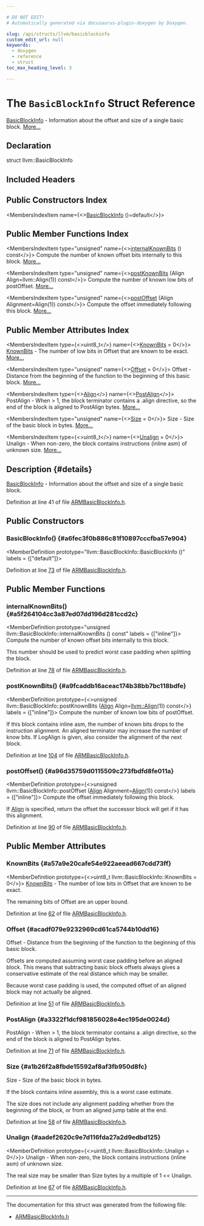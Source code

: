 ```yaml
---

# DO NOT EDIT!
# Automatically generated via docusaurus-plugin-doxygen by Doxygen.

slug: /api/structs/llvm/basicblockinfo
custom_edit_url: null
keywords:
  - doxygen
  - reference
  - struct
toc_max_heading_level: 3

---
```





# The `BasicBlockInfo` Struct Reference

<DoxygenPage pluginConfig={pluginConfig}>

<a href="/docs/api/structs/llvm/basicblockinfo">BasicBlockInfo</a> - Information about the offset and size of a single basic block. <a href="#details">More...</a>

## Declaration

<CodeBlock>struct llvm::BasicBlockInfo</CodeBlock>

## Included Headers

<IncludesList>
<IncludesListItem
  filePath="Target/ARM/ARMBasicBlockInfo.h"
  permalink="/docs/api/files/lib/lib/target/lib/target/arm/armbasicblockinfo-h"
  isLocal="true" />
</IncludesList>

## Public Constructors Index

<MembersIndex>

<MembersIndexItem
  name={<><a href="#a6fec3f0b886c81f10897cccfba57e904">BasicBlockInfo</a> ()=default</>}>
</MembersIndexItem>

</MembersIndex>

## Public Member Functions Index

<MembersIndex>

<MembersIndexItem
  type="unsigned"
  name={<><a href="#a5f264104cc3a87ed07dd196d281ccd2c">internalKnownBits</a> () const</>}>
Compute the number of known offset bits internally to this block. <a href="#a5f264104cc3a87ed07dd196d281ccd2c">More...</a>
</MembersIndexItem>

<MembersIndexItem
  type="unsigned"
  name={<><a href="#a9fcaddb16aceac174b38bb7bc118bdfe">postKnownBits</a> (Align Align=llvm::Align(1)) const</>}>
Compute the number of known low bits of postOffset. <a href="#a9fcaddb16aceac174b38bb7bc118bdfe">More...</a>
</MembersIndexItem>

<MembersIndexItem
  type="unsigned"
  name={<><a href="#a96d35759d0115509c273fbdfd8fe011a">postOffset</a> (Align Alignment=Align(1)) const</>}>
Compute the offset immediately following this block. <a href="#a96d35759d0115509c273fbdfd8fe011a">More...</a>
</MembersIndexItem>

</MembersIndex>

## Public Member Attributes Index

<MembersIndex>

<MembersIndexItem
  type={<>uint8&#95;t</>}
  name={<><a href="#a57a9e20cafe54e922aeead667cdd73ff">KnownBits</a> = 0</>}>
<a href="/docs/api/structs/llvm/knownbits">KnownBits</a> - The number of low bits in Offset that are known to be exact. <a href="#a57a9e20cafe54e922aeead667cdd73ff">More...</a>
</MembersIndexItem>

<MembersIndexItem
  type="unsigned"
  name={<><a href="#acadf079e9232969cd61ca5744b10dd16">Offset</a> = 0</>}>
Offset - Distance from the beginning of the function to the beginning of this basic block. <a href="#acadf079e9232969cd61ca5744b10dd16">More...</a>
</MembersIndexItem>

<MembersIndexItem
  type={<><a href="/docs/api/structs/llvm/align">Align</a></>}
  name={<><a href="#a3322f1dcf981856028e4ec195de0024d">PostAlign</a></>}>
PostAlign - When &gt; 1, the block terminator contains a .align directive, so the end of the block is aligned to PostAlign bytes. <a href="#a3322f1dcf981856028e4ec195de0024d">More...</a>
</MembersIndexItem>

<MembersIndexItem
  type="unsigned"
  name={<><a href="#a1b26f2a8fbde15592af8af3fb950d8fc">Size</a> = 0</>}>
Size - Size of the basic block in bytes. <a href="#a1b26f2a8fbde15592af8af3fb950d8fc">More...</a>
</MembersIndexItem>

<MembersIndexItem
  type={<>uint8&#95;t</>}
  name={<><a href="#aadef2620c9e7d116fda27a2d9edbd125">Unalign</a> = 0</>}>
Unalign - When non-zero, the block contains instructions (inline asm) of unknown size. <a href="#aadef2620c9e7d116fda27a2d9edbd125">More...</a>
</MembersIndexItem>

</MembersIndex>

## Description {#details}

<a href="/docs/api/structs/llvm/basicblockinfo">BasicBlockInfo</a> - Information about the offset and size of a single basic block.

Definition at line 41 of file <a href="/docs/api/files/lib/lib/target/lib/target/arm/armbasicblockinfo-h">ARMBasicBlockInfo.h</a>.

<SectionDefinition>

## Public Constructors

### BasicBlockInfo() {#a6fec3f0b886c81f10897cccfba57e904}

<MemberDefinition
  prototype="llvm::BasicBlockInfo::BasicBlockInfo ()"
  labels = {["default"]}>

Definition at line <a href="/docs/api/files/lib/lib/target/lib/target/arm/armbasicblockinfo-h/#l00073">73</a> of file <a href="/docs/api/files/lib/lib/target/lib/target/arm/armbasicblockinfo-h">ARMBasicBlockInfo.h</a>.
</MemberDefinition>

</SectionDefinition>

<SectionDefinition>

## Public Member Functions

### internalKnownBits() {#a5f264104cc3a87ed07dd196d281ccd2c}

<MemberDefinition
  prototype="unsigned llvm::BasicBlockInfo::internalKnownBits () const"
  labels = {["inline"]}>
Compute the number of known offset bits internally to this block.

This number should be used to predict worst case padding when splitting the block.

Definition at line <a href="/docs/api/files/lib/lib/target/lib/target/arm/armbasicblockinfo-h/#l00078">78</a> of file <a href="/docs/api/files/lib/lib/target/lib/target/arm/armbasicblockinfo-h">ARMBasicBlockInfo.h</a>.
</MemberDefinition>

### postKnownBits() {#a9fcaddb16aceac174b38bb7bc118bdfe}

<MemberDefinition
  prototype={<>unsigned llvm::BasicBlockInfo::postKnownBits (<a href="/docs/api/structs/llvm/align">Align</a> Align=<a href="/docs/api/structs/llvm/align">llvm::Align</a>(1)) const</>}
  labels = {["inline"]}>
Compute the number of known low bits of postOffset.

If this block contains inline asm, the number of known bits drops to the instruction alignment. An aligned terminator may increase the number of know bits. If LogAlign is given, also consider the alignment of the next block.

Definition at line <a href="/docs/api/files/lib/lib/target/lib/target/arm/armbasicblockinfo-h/#l00104">104</a> of file <a href="/docs/api/files/lib/lib/target/lib/target/arm/armbasicblockinfo-h">ARMBasicBlockInfo.h</a>.
</MemberDefinition>

### postOffset() {#a96d35759d0115509c273fbdfd8fe011a}

<MemberDefinition
  prototype={<>unsigned llvm::BasicBlockInfo::postOffset (<a href="/docs/api/structs/llvm/align">Align</a> Alignment=<a href="/docs/api/structs/llvm/align">Align</a>(1)) const</>}
  labels = {["inline"]}>
Compute the offset immediately following this block.

If <a href="/docs/api/structs/llvm/align">Align</a> is specified, return the offset the successor block will get if it has this alignment.

Definition at line <a href="/docs/api/files/lib/lib/target/lib/target/arm/armbasicblockinfo-h/#l00090">90</a> of file <a href="/docs/api/files/lib/lib/target/lib/target/arm/armbasicblockinfo-h">ARMBasicBlockInfo.h</a>.
</MemberDefinition>

</SectionDefinition>

<SectionDefinition>

## Public Member Attributes

### KnownBits {#a57a9e20cafe54e922aeead667cdd73ff}

<MemberDefinition
  prototype={<>uint8&#95;t llvm::BasicBlockInfo::KnownBits = 0</>}>
<a href="/docs/api/structs/llvm/knownbits">KnownBits</a> - The number of low bits in Offset that are known to be exact.

The remaining bits of Offset are an upper bound.

Definition at line <a href="/docs/api/files/lib/lib/target/lib/target/arm/armbasicblockinfo-h/#l00062">62</a> of file <a href="/docs/api/files/lib/lib/target/lib/target/arm/armbasicblockinfo-h">ARMBasicBlockInfo.h</a>.
</MemberDefinition>

### Offset {#acadf079e9232969cd61ca5744b10dd16}

<MemberDefinition
  prototype="unsigned llvm::BasicBlockInfo::Offset = 0">
Offset - Distance from the beginning of the function to the beginning of this basic block.

Offsets are computed assuming worst case padding before an aligned block. This means that subtracting basic block offsets always gives a conservative estimate of the real distance which may be smaller.

Because worst case padding is used, the computed offset of an aligned block may not actually be aligned.

Definition at line <a href="/docs/api/files/lib/lib/target/lib/target/arm/armbasicblockinfo-h/#l00051">51</a> of file <a href="/docs/api/files/lib/lib/target/lib/target/arm/armbasicblockinfo-h">ARMBasicBlockInfo.h</a>.
</MemberDefinition>

### PostAlign {#a3322f1dcf981856028e4ec195de0024d}

<MemberDefinition
  prototype="Align llvm::BasicBlockInfo::PostAlign">
PostAlign - When &gt; 1, the block terminator contains a .align directive, so the end of the block is aligned to PostAlign bytes.

Definition at line <a href="/docs/api/files/lib/lib/target/lib/target/arm/armbasicblockinfo-h/#l00071">71</a> of file <a href="/docs/api/files/lib/lib/target/lib/target/arm/armbasicblockinfo-h">ARMBasicBlockInfo.h</a>.
</MemberDefinition>

### Size {#a1b26f2a8fbde15592af8af3fb950d8fc}

<MemberDefinition
  prototype="unsigned llvm::BasicBlockInfo::Size = 0">
Size - Size of the basic block in bytes.

If the block contains inline assembly, this is a worst case estimate.

The size does not include any alignment padding whether from the beginning of the block, or from an aligned jump table at the end.

Definition at line <a href="/docs/api/files/lib/lib/target/lib/target/arm/armbasicblockinfo-h/#l00058">58</a> of file <a href="/docs/api/files/lib/lib/target/lib/target/arm/armbasicblockinfo-h">ARMBasicBlockInfo.h</a>.
</MemberDefinition>

### Unalign {#aadef2620c9e7d116fda27a2d9edbd125}

<MemberDefinition
  prototype={<>uint8&#95;t llvm::BasicBlockInfo::Unalign = 0</>}>
Unalign - When non-zero, the block contains instructions (inline asm) of unknown size.

The real size may be smaller than Size bytes by a multiple of 1 &lt;&lt; Unalign.

Definition at line <a href="/docs/api/files/lib/lib/target/lib/target/arm/armbasicblockinfo-h/#l00067">67</a> of file <a href="/docs/api/files/lib/lib/target/lib/target/arm/armbasicblockinfo-h">ARMBasicBlockInfo.h</a>.
</MemberDefinition>

</SectionDefinition>

<hr/>

The documentation for this struct was generated from the following file:

<ul>
<li><a href="/docs/api/files/lib/lib/target/lib/target/arm/armbasicblockinfo-h">ARMBasicBlockInfo.h</a></li>
</ul>

</DoxygenPage>
